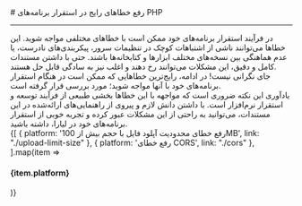 

<Layout>
<Head>
<title>مستندات رفع خطاهای رایج در PHP - لیارا</title>
<meta property="og:title" content="مستندات خدمات رایانش ابری لیارا" />
<meta property="og:description" content="مستندات مربوط به رفع خطاهای رایج در پلتفرم PHP در لیارا"  />
<meta property="og:image" content="https://files.liara.ir/liara/logos/liara-poster.jpg" />
</Head>
# رفع خطاهای رایج در استقرار برنامه‌های PHP
<hr className="mb-2" />
در فرآیند استقرار برنامه‌های خود ممکن است با خطاهای مختلفی مواجه شوید. این خطاها می‌توانند ناشی از اشتباهات کوچک در تنظیمات سرور، پیکربندی‌های نادرست، یا عدم هماهنگی بین نسخه‌های مختلف ابزارها و کتابخانه‌ها باشند. حتی با داشتن مستندات کامل و دقیق، این مشکلات می‌توانند رخ دهند و اغلب نیز به سادگی قابل حل هستند.
<div className='h-2' />
جای نگرانی نیست! در ادامه، رایج‌ترین خطاهایی که ممکن است در هنگام استقرار برنامه‌های خود با آنها مواجه شوید؛ مورد بررسی قرار گرفته است. 
<div className='h-2' />
یادآوری این نکته ضروری است که مواجهه با این خطاها بخشی طبیعی از فرآیند توسعه و استقرار نرم‌افزار است. با داشتن دانش لازم و پیروی از راهنمایی‌های ارائه‌شده در این مستندات، می‌توانید به راحتی از این مشکلات عبور کرده و تجربه خوبی از استقرار برنامه‌های خود در لیارا، داشته باشید.

<div className='h-2' />
<div className="grid md:grid-cols-1 gap-4">
            {[
    { platform: 'رفع خطای محدودیت آپلود فایل با حجم بیش از 100MB', link: "./upload-limit-size" },
    { platform: 'رفع خطای CORS', link: "./cors" },
  ].map(item =>
    <Link href={item.link}>
    <Card className="flex cursor-pointer w-full items-center justify-between">
        <div className="flex items-center gap-3">
        <h4>
            {item.platform}
        </h4>
        </div>
        <GoArrowLeft className="ml-1" />
    </Card>
    </Link>
            )}
          </div>

</Layout>